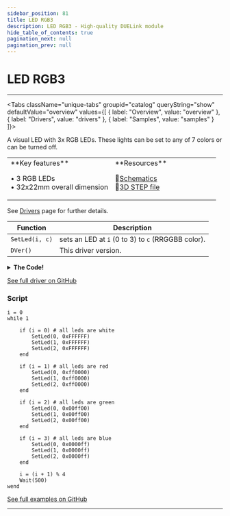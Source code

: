 ```yaml
---
sidebar_position: 81
title: LED RGB3
description: LED RGB3 - High-quality DUELink module
hide_table_of_contents: true
pagination_next: null
pagination_prev: null
---
```



# LED RGB3

<ImageSection 
  product="lledrgb3-a"
  tagline="3x RGB LED"
/>

---

<Tabs className="unique-tabs" groupid="catalog" queryString="show" defaultValue="overview"
  values={[
    {
        label: "Overview",
        value: "overview"
    },
    {
        label: "Drivers",
        value: "drivers"
    },
    {
        label: "Samples",
        value: "samples"
    }
]}>

<TabItem value="overview">

A visual LED with 3x RGB LEDs. These lights can be set to any of 7 colors or can be turned off.

<table><td width='50%'>
**Key features**

• 3 RGB LEDs<br/>
• 32x22mm overall dimension<br/>

</td><td width='50%'>
**Resources**
 
📄[Schematics](/sch/gdl-lledrgb3-a.pdf)<br/>
🔩[3D STEP file](/3d/gdl-lledrgb3-a.step)<br/>
</td></table>

</TabItem>

<TabItem value="drivers">

See [Drivers](/docs/engine/drivers) page for further details.

| Function | Description |
|----------|-------------|
| `SetLed(i, c)` | sets an LED at `i` (0 to 3) to `c` (RRGGBB color). |
| `DVer()` | This driver version. |
<details>
<summary><strong>The Code!</strong></summary>

**LED RGB3 Driver**

```batch
##### LED RGB Driver #####

fn DVer()
    return 1.0
fend

fn SetLed(i, c)

  r = ((c>>16)&0xff)/255
  g =((c>>8)&0xff)/255
  b = (c&0xff)/255
  
  if i = 0
      PWrite(1,b)
      PWrite(2,r)
      PWrite(3,g)
  end
  
  if i = 1
      PWrite(4,b)
      PWrite(5,r)
      PWrite(6,g)
  end
  
  if i = 2
      PWrite(7,b)
      PWrite(8,r)
      PWrite(11,g)
  end
  
fend

####################

```

</details>

[See full driver on GitHub](https://github.com/ghi-electronics/duelink-website/tree/main/static/code/drivers)

</TabItem>

<TabItem value="samples">

### Script

```batch
i = 0
while 1
    
    if (i = 0) # all leds are white
        SetLed(0, 0xFFFFFF)
        SetLed(1, 0xFFFFFF)
        SetLed(2, 0xFFFFFF)
    end
    
    if (i = 1) # all leds are red
        SetLed(0, 0xff0000)
        SetLed(1, 0xff0000)
        SetLed(2, 0xff0000)
    end
    
    if (i = 2) # all leds are green
        SetLed(0, 0x00ff00)
        SetLed(1, 0x00ff00)
        SetLed(2, 0x00ff00)
    end
    
    if (i = 3) # all leds are blue
        SetLed(0, 0x0000ff)
        SetLed(1, 0x0000ff)
        SetLed(2, 0x0000ff)
    end
    
    i = (i + 1) % 4
    Wait(500)
wend
```

[See full examples on GitHub](https://github.com/ghi-electronics/duelink-website/tree/main/static/code/samples)

</TabItem>

</Tabs>

---

<OrderSection
    product="DUELink LED RGB3"
    partnumber="GDL-LLEDRGB3-A"
    price="$0.00"
/>
